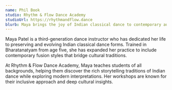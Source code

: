```yaml
---
name: Phil Book
studio: Rhythm & Flow Dance Academy
studioUrl: https://rhythmandflow.dance
blurb: Maya brings the joy of Indian classical dance to contemporary audiences, specializing in Bharatanatyam and fusion choreography.
---
```


Maya Patel is a third-generation dance instructor who has dedicated her life to preserving and evolving Indian classical dance forms. Trained in Bharatanatyam from age five, she has expanded her practice to include contemporary fusion styles that bridge cultural traditions.

At Rhythm & Flow Dance Academy, Maya teaches students of all backgrounds, helping them discover the rich storytelling traditions of Indian dance while exploring modern interpretations. Her workshops are known for their inclusive approach and deep cultural insights. 